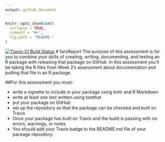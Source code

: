 ```yaml
---
output: github_document
---
```


<!-- README.md is generated from README.Rmd. Please edit that file -->

```r
knitr::opts_chunk$set(
  collapse = TRUE,
  comment = "#>",
  fig.path = "README-"
)
```

[![Travis-CI Build Status](https://travis-ci.org/addyag93/farsReport.svg?branch=master)](https://travis-ci.org/addyag93/farsReport)
# farsReport
The purpose of this assessment is for you to combine your skills of creating, writing, documenting, and testing an R package with releasing that package on GitHub. In this assessment you'll be taking the R files from Week 2's assessment about documentation and putting that file in an R package.

##For this assessment you must:

* write a vignette to include in your package using knitr and R Markdown
* write at least one test written using testthat
* put your package on GitHub
* set up the repository so that the package can be checked and built on Travis
* Once your package has built on Travis and the build is passing with no errors, warnings, or notes 
* You should add your Travis badge to the README.md file of your package repository.

